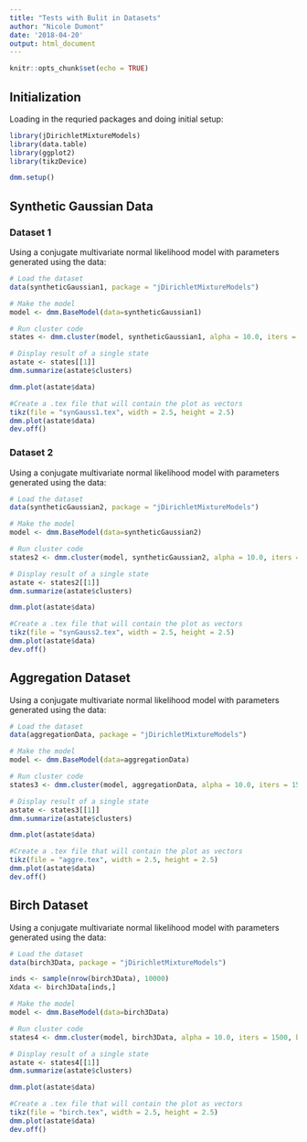 ```yaml
---
title: "Tests with Bulit in Datasets"
author: "Nicole Dumont"
date: '2018-04-20'
output: html_document
---
```


```r
knitr::opts_chunk$set(echo = TRUE)
```

## Initialization
Loading in the requried packages and doing initial setup:
```r
library(jDirichletMixtureModels)
library(data.table)
library(ggplot2)
library(tikzDevice)

dmm.setup()
```


## Synthetic Gaussian Data

### Dataset 1

Using a conjugate multivariate normal likelihood model with parameters generated using the data:

```r
# Load the dataset
data(syntheticGaussian1, package = "jDirichletMixtureModels")

# Make the model
model <- dmm.BaseModel(data=syntheticGaussian1)

# Run cluster code
states <- dmm.cluster(model, syntheticGaussian1, alpha = 10.0, iters = 1500, burnin = 1000, shuffled = TRUE)

# Display result of a single state
astate <- states[[1]]
dmm.summarize(astate$clusters)

dmm.plot(astate$data)

#Create a .tex file that will contain the plot as vectors
tikz(file = "synGauss1.tex", width = 2.5, height = 2.5)
dmm.plot(astate$data)
dev.off()
```

### Dataset 2

Using a conjugate multivariate normal likelihood model with parameters generated using the data:

```r
# Load the dataset
data(syntheticGaussian2, package = "jDirichletMixtureModels")

# Make the model
model <- dmm.BaseModel(data=syntheticGaussian2)

# Run cluster code
states2 <- dmm.cluster(model, syntheticGaussian2, alpha = 10.0, iters = 1500, burnin = 1000, shuffled = TRUE)

# Display result of a single state
astate <- states2[[1]]
dmm.summarize(astate$clusters)

dmm.plot(astate$data)

#Create a .tex file that will contain the plot as vectors
tikz(file = "synGauss2.tex", width = 2.5, height = 2.5)
dmm.plot(astate$data)
dev.off()
```

## Aggregation Dataset
Using a conjugate multivariate normal likelihood model with parameters generated using the data:

```r
# Load the dataset
data(aggregationData, package = "jDirichletMixtureModels")

# Make the model
model <- dmm.BaseModel(data=aggregationData)

# Run cluster code
states3 <- dmm.cluster(model, aggregationData, alpha = 10.0, iters = 1500, burnin = 1000, shuffled = TRUE)

# Display result of a single state
astate <- states3[[1]]
dmm.summarize(astate$clusters)

dmm.plot(astate$data)

#Create a .tex file that will contain the plot as vectors
tikz(file = "aggre.tex", width = 2.5, height = 2.5)
dmm.plot(astate$data)
dev.off()
```

## Birch Dataset
Using a conjugate multivariate normal likelihood model with parameters generated using the data:

```r
# Load the dataset
data(birch3Data, package = "jDirichletMixtureModels")

inds <- sample(nrow(birch3Data), 10000)
Xdata <- birch3Data[inds,]

# Make the model
model <- dmm.BaseModel(data=birch3Data)

# Run cluster code
states4 <- dmm.cluster(model, birch3Data, alpha = 10.0, iters = 1500, burnin = 1000, shuffled = TRUE)

# Display result of a single state
astate <- states4[[1]]
dmm.summarize(astate$clusters)

dmm.plot(astate$data)

#Create a .tex file that will contain the plot as vectors
tikz(file = "birch.tex", width = 2.5, height = 2.5)
dmm.plot(astate$data)
dev.off()
```

